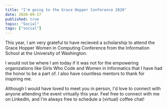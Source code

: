```yaml
---
title: "I'm going to the Grace Hopper Conference 2020"
date: 2020-09-27
published: true
topic: "Social"
tags: ["social"]
---
```


This year, I am very grateful to have recieved a scholarship to attend the Grace Hopper Women in Computing Conference from the Information School at the University of Washington.

I would not be where I am today if it was not for the empowering organizations like Girls Who Code and Women in Informatics that I have had the honor to be a part of. I also have countless mentors to thank for inspiring me.

Although I would have loved to meet you in person, I'd love to connect with anyone attending the event virtually this year. Feel free to connect with me on LinkedIn, and I'm always free to schedule a (virtual) coffee chat!
